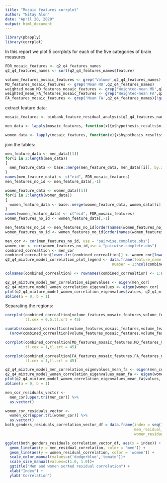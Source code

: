 ```yaml
---
title: "Mosaic features corrplot"
author: "Nitay Alon"
date: "April 20, 2020"
output: html_document
---
```


```r
library(pbapply)
library(corrplot)

```
In this report we plot 5 corrplots for each of the five categories of brain measures
```r
FDR_mosaic_features <- q2_q4_features_names
q2_q4_features_names <- sort(q2_q4_features_names$feature)
```

```r
volume_features_mosaic_features <- grep('Volume',q2_q4_features_names)
MD_features_mosaic_features <- grep('Mean MD',q2_q4_features_names)
weighted_mean_MD_features_mosaic_features <- grep('Weighted-mean MD',q2_q4_features_names)
weighted_mean_FA_features_mosaic_features <- grep('Weighted-mean FA',q2_q4_features_names)
FA_features_mosaic_features <- grep('Mean FA',q2_q4_features_names)[!grep('Mean FA',q2_q4_features_names) %in% weighted_mean_FA_features_mosaic_features]
```

extract feature data:
```r
mosaic_features <- biobank_feature_residual_analysis[q2_q4_features_names]

men_data <- lapply(mosaic_features, function(x){x$hypothesis_results$mixture_model$men_responsebilities})

women_data <- lapply(mosaic_features, function(x){x$hypothesis_results$mixture_model$women_responsebilities})
```

join the tables:
```r
men_feature_data <- men_data[[1]]
for(i in 2:length(men_data))
{
  men_feature_data <- base::merge(men_feature_data, men_data[[i]], by.x = "eid", by.y = "eid")
}
names(men_feature_data) <- c("eid", FDR_mosaic_features)
men_features_no_id <- men_feature_data[,-1]
```

```r
women_feature_data <- women_data[[1]]
for(i in 2:length(women_data))
{
  women_feature_data <- base::merge(women_feature_data, women_data[[i]], by.x = "eid", by.y = "eid")
}
names(women_feature_data) <- c("eid", FDR_mosaic_features)
women_features_no_id <- women_feature_data[,-1]
```

```r
men_features_no_id <- men_features_no_id[order(names(women_features_no_id))]
women_features_no_id <- women_features_no_id[order(names(women_features_no_id))]
```

```r
men_cor <- cor(men_features_no_id, use = "pairwise.complete.obs")
women_cor <- cor(women_features_no_id,use = "pairwise.complete.obs")
combined_correaltion <- men_cor
combined_correaltion[lower.tri(combined_correaltion)] <- women_cor[lower.tri(women_cor)]
q2_q4_mixture_model_correlation_plot_legend <- data.frame(feature_name = colnames(men_cor), 
                                                number = 1:ncol(combined_correaltion))

colnames(combined_correaltion) <- rownames(combined_correaltion) <- 1:ncol(combined_correaltion)

```

```r
q2_q4_mixture_model_men_correlation_eigenvalues <- eigen(men_cor)
q2_q4_mixture_model_women_correlation_eigenvalues <- eigen(women_cor)
plot(q2_q4_mixture_model_women_correlation_eigenvalues$values, q2_q4_mixture_model_men_correlation_eigenvalues$values)
abline(a = 0, b = 1)
```


Separating the regions:
```r
corrplot(combined_correaltion[volume_features_mosaic_features,volume_features_mosaic_features], 
         tl.cex = 0.5,tl.srt = 45)
```
```r
sum(abs(combined_correaltion[volume_features_mosaic_features,volume_features_mosaic_features]) < 0.1) / 
  (nrow(combined_correaltion[volume_features_mosaic_features,volume_features_mosaic_features]) * ncol(combined_correaltion[volume_features_mosaic_features,volume_features_mosaic_features]))
```


```r
corrplot(combined_correaltion[MD_features_mosaic_features,MD_features_mosaic_features],
         tl.cex = 1,tl.srt = 45)
```

```r
corrplot(combined_correaltion[FA_features_mosaic_features,FA_features_mosaic_features], 
         tl.cex = 1,tl.srt = 45)
```

```r
q2_q4_mixture_model_men_correlation_eigenvalues_mean_fa <- eigen(men_cor[FA_features_mosaic_features,FA_features_mosaic_features])
q2_q4_mixture_model_women_correlation_eigenvalues_mean_fa <- eigen(women_cor[FA_features_mosaic_features,FA_features_mosaic_features])
plot(q2_q4_mixture_model_women_correlation_eigenvalues_mean_fa$values, q2_q4_mixture_model_men_correlation_eigenvalues_mean_fa$values)
abline(a = 0, b = 1)
```

```r
men_cor_residuals_vector <- 
  men_cor[upper.tri(men_cor)] %>% 
  as.vector()

women_cor_residuals_vector <- 
  women_cor[upper.tri(women_cor)] %>% 
  as.vector()
both_genders_residuals_correlation_vector_df = data.frame(index = seq(1,length(sort(men_cor_residuals_vector))),
                                                          men_residual_correlation = sort(men_cor_residuals_vector),
                                                          women_residual_correlation = sort(women_cor_residuals_vector))

ggplot(both_genders_residuals_correlation_vector_df, aes(x = index)) + 
  geom_line(aes(y = men_residual_correlation, color = 'men')) + 
  geom_line(aes(y = women_residual_correlation, color = 'women')) + 
  scale_color_manual(values=c('dodgerblue','tomato'))+
  scale_size_manual(values=c(1.0, 1.0))+
  ggtitle("Men and women sorted residual correlation") + 
  xlab("Index") + 
  ylab('Correlation')
```

